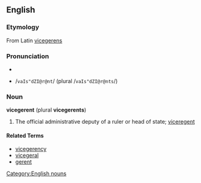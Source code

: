 ==English==
===Etymology===
From Latin [[vicegerens]]

===Pronunciation===
*{{IPA|/vaɪsˈʤɪərənt/ (plural /vaɪsˈʤɪərənts/)}}
*{{SAMPA}} /<tt>vaIs"dZI@r@nt</tt>/ (plural /<tt>vaIs"dZI@r@nts</tt>/)

===Noun===
'''vicegerent''' (plural '''vicegerents''')
# The official administrative deputy of a ruler or head of state; [[viceregent]]

====Related Terms====
* [[vicegerency]]
* [[vicegeral]]
* [[gerent]]

[[Category:English nouns]]